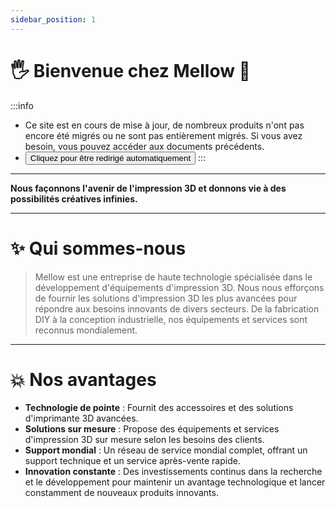```yaml
---
sidebar_position: 1
---
```


# 🖐 Bienvenue chez Mellow 🎉️

:::info
* Ce site est en cours de mise à jour, de nombreux produits n'ont pas encore été migrés ou ne sont pas entièrement migrés. Si vous avez besoin, vous pouvez accéder aux documents précédents.
* <Button variant="contained" disableElevation component="a" rel="noopener" href="https://mellow-old.klipper.cn/#/">Cliquez pour être redirigé automatiquement</Button>
:::
---

**Nous façonnons l'avenir de l'impression 3D et donnons vie à des possibilités créatives infinies.**

---

# ✨ Qui sommes-nous

> Mellow est une entreprise de haute technologie spécialisée dans le développement d'équipements d'impression 3D.
> Nous nous efforçons de fournir les solutions d'impression 3D les plus avancées pour répondre aux besoins innovants de divers secteurs.
> De la fabrication DIY à la conception industrielle, nos équipements et services sont reconnus mondialement.

---

# 💥 Nos avantages

- **Technologie de pointe** : Fournit des accessoires et des solutions d'imprimante 3D avancées.
- **Solutions sur mesure** : Propose des équipements et services d'impression 3D sur mesure selon les besoins des clients.
- **Support mondial** : Un réseau de service mondial complet, offrant un support technique et un service après-vente rapide.
- **Innovation constante** : Des investissements continus dans la recherche et le développement pour maintenir un avantage technologique et lancer constamment de nouveaux produits innovants.
